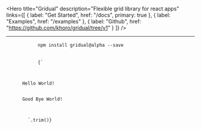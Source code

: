 
<PageMeta
  title="Gridual - Flexible grid library for react apps"
/>

<Hero
  title="Gridual"
  description="Flexible grid library for react apps"
  links={[
    { label: "Get Started", href: "/docs", primary: true },
    { label: "Examples", href: "/examples" },
    { label: "Github", href: "https://github.com/khoro/gridual/tree/v1" }
  ]}
/>

<Section>
  <FeatureList
    width="1/3"
    items={[
      {
        icon: 'layout',
        title: 'Build modern layouts',
        description: `Make your app look great for all shapes and sizes using
          Gridual that you can use components to organize alignments and layouts
          for react web apps.`
      },
      {
        icon: 'puzzle',
        title: 'Simple and easy to implement',
        description: `It is very simple to use and easy to learn Gridual. After
          a few steps your grid system will be ready to use. Check out our
          installation documentation for more information.`
      },
      {
        icon: 'docs',
        title: "Painless isomorphic apps",
        description: `Gridual uses styled-components that is very
          powerful and popular library for styling react components to generate
          styles for both server and client side.`
      }
    ]}
  />
</Section>

------

<Section>
  <Container>
    <Row center>
      <Col md="1/3">
        <pre className="language-shell">
          <code>npm install gridual@alpha --save</code>
        </pre>
      </Col>
      <Col md="2/5">
        <pre>
          <code>{`
<Container>
  <Row center middle>
    <Col sm="1/2" md="1/3" xl="1/4">
      Hello World!
    </Col>
    <Col sm="1/2">
      Good Bye World!
    </Col>
  </Row>
</Container>
        `.trim()}</code>
        </pre>
      </Col>
    </Row>
  </Container>
</Section>
